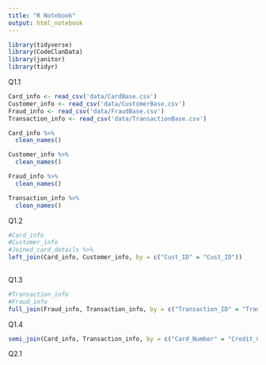 ```yaml
---
title: "R Notebook"
output: html_notebook
---
```


```r
library(tidyverse)
library(CodeClanData)
library(janitor)
library(tidyr)
```
Q1.1
```r
Card_info <- read_csv('data/CardBase.csv') 
Customer_info <- read_csv('data/CustomerBase.csv')
Fraud_info <- read_csv('data/FraudBase.csv')
Transaction_info <- read_csv('data/TransactionBase.csv')

```

```r
Card_info %>% 
  clean_names()

Customer_info %>% 
  clean_names()

Fraud_info %>% 
  clean_names()

Transaction_info %>% 
  clean_names()
```
Q1.2
```r
#Card_info
#Customer_info
#Joined_card_details %>% 
left_join(Card_info, Customer_info, by = c("Cust_ID" = "Cust_ID"))
  
```

Q1.3
```r
#Transaction_info
#Fraud_info
full_join(Fraud_info, Transaction_info, by = c("Transaction_ID" = "Transaction_ID"))
```

Q1.4
```r
semi_join(Card_info, Transaction_info, by = c("Card_Number" = "Credit_Card_ID"))
```
Q2.1
```r

```

